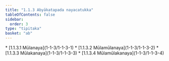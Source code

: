 ```yaml
---
title: "1.1.3 Abyākatapada nayacatukka"
tableOfContents: false
sidebar:
  order: 3
type: "tipitaka"
basket: "ab"
---
```



<DynamicBreadcrumb />



<TableOfContents>
* [1.1.3.1 Mūlanaya](1-1-3/1-1-3-1)
* [1.1.3.2 Mūlamūlanaya](1-1-3/1-1-3-2)
* [1.1.3.3 Mūlakanaya](1-1-3/1-1-3-3)
* [1.1.3.4 Mūlamūlakanaya](1-1-3/1-1-3-4)
</TableOfContents>